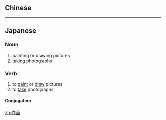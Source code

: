 {{also|作畫}}
==Chinese==
{{zh-see|作畫}}

----

==Japanese==
{{ja-kanjitab|さく|が|yomi=on}}

===Noun===
{{ja-noun|さくが|kyu=作畫}}

# painting or drawing pictures
# taking photographs

===Verb===
{{ja-verb-suru|さくが|kyu=作畫}}

# to [[paint]] or [[draw]] pictures
# to [[take]] photographs

====Conjugation====
{{ja-suru|さくが}}

[[zh:作画]]